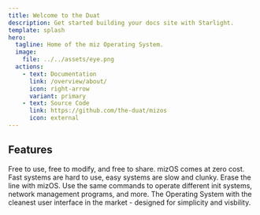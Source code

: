 ```yaml
---
title: Welcome to the Duat
description: Get started building your docs site with Starlight.
template: splash
hero:
  tagline: Home of the miz Operating System.
  image:
    file: ../../assets/eye.png
  actions:
    - text: Documentation
      link: /overview/about/
      icon: right-arrow
      variant: primary
    - text: Source Code
      link: https://github.com/the-duat/mizos
      icon: external
---
```



## Features

<CardGrid stagger>
	<Card title="Open source freedom" icon="pencil">
		Free to use, free to modify, and free to share. mizOS comes at zero cost.
	</Card>
	<Card title="Unmatched balance" icon="add-document">
		Fast systems are hard to use, easy systems are slow and clunky. Erase the line with mizOS.
	</Card>
	<Card title="Unrivaled uniformity" icon="setting">
		Use the same commands to operate different init systems, network management programs, and more.
	</Card>
	<Card title="Beautiful interface" icon="open-book">
		The Operating System with the cleanest user interface in the market - designed for simplicity and visbility.
	</Card>
</CardGrid>
